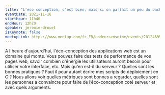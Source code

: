 ```yaml
---
title: "L'eco conception, c'est bien, mais si on parlait un peu du backend ?"
eventDate: 2021-11-18
startHour: 11h40
endHour: 12h20
speaker: jeremie-drouet
isKeynote: false
meetupLink: https://www.meetup.com/fr-FR/codeursenseine/events/281246952/
---
```


A l'heure d'aujourd'hui, l'éco-conception des applications web est un domaine qui monte. Vous pouvez faire des tests de performance de vos pages web, savoir combien d'énergie les utilisateurs auront besoin pour utiliser votre interface, etc. Mais qu'en est-il du serveur ? Quelles sont les bonnes pratiques ? Faut il pour autant écrire mes scripts de déploiement en C ? Nous allons voir quelles métriques sont bonnes a regarder, quelles sont les personnes a convaincre pour faire de l’éco-conception coté serveur et avec quels arguments.